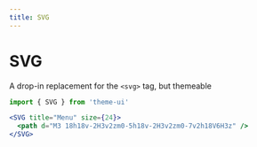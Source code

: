 ```yaml
---
title: SVG
---
```


# SVG

A drop-in replacement for the `<svg>` tag, but themeable

```js
import { SVG } from 'theme-ui'
```

```jsx live=true
<SVG title="Menu" size={24}>
  <path d="M3 18h18v-2H3v2zm0-5h18v-2H3v2zm0-7v2h18V6H3z" />
</SVG>
```
